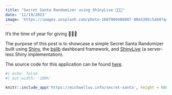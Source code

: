 ```yaml
---
title: "Secret Santa Randomizer using ShinyLive 🎅🎄🎁"
date: '11/19/2023'
image: 'https://images.unsplash.com/photo-1607966486807-98e5395c5ab9?q=80&w=3323&auto=format&fit=crop&ixlib=rb-4.0.3&ixid=M3wxMjA3fDB8MHxwaG90by1wYWdlfHx8fGVufDB8fHx8fA%3D%3D'
---
```


It's the time of year for giving 🎅🎄🎁

The purpose of this post is to showcase a simple Secret Santa Randomizer built using [Shiny](https://www.rstudio.com/products/shiny/), the [bslib](https://rstudio.github.io/bslib/) dashboard framework, and [ShinyLive](https://shinylive.io/r/examples/) (a server-less Shiny implementation).

The source code for this application can be found [here](https://github.com/mluu921/secret-santa).

```r
#| echo: false
#| out-width: '100%'

knitr::include_app('https://michaelluu.info/secret-santa', height = 600)
```
